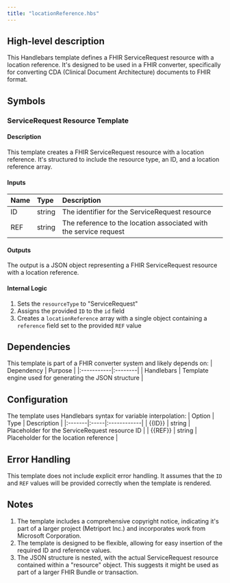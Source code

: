 ```yaml
---
title: "locationReference.hbs"
---
```


## High-level description
This Handlebars template defines a FHIR ServiceRequest resource with a location reference. It's designed to be used in a FHIR converter, specifically for converting CDA (Clinical Document Architecture) documents to FHIR format.

## Symbols

### ServiceRequest Resource Template
#### Description
This template creates a FHIR ServiceRequest resource with a location reference. It's structured to include the resource type, an ID, and a location reference array.

#### Inputs
| Name | Type | Description |
|:-----|:-----|:------------|
| ID | string | The identifier for the ServiceRequest resource |
| REF | string | The reference to the location associated with the service request |

#### Outputs
The output is a JSON object representing a FHIR ServiceRequest resource with a location reference.

#### Internal Logic
1. Sets the `resourceType` to "ServiceRequest"
2. Assigns the provided `ID` to the `id` field
3. Creates a `locationReference` array with a single object containing a `reference` field set to the provided `REF` value

## Dependencies
This template is part of a FHIR converter system and likely depends on:
| Dependency | Purpose |
|:-----------|:--------|
| Handlebars | Template engine used for generating the JSON structure |

## Configuration
The template uses Handlebars syntax for variable interpolation:
| Option | Type | Description |
|:-------|:-----|:------------|
| {{ID}} | string | Placeholder for the ServiceRequest resource ID |
| {{REF}} | string | Placeholder for the location reference |

## Error Handling
This template does not include explicit error handling. It assumes that the `ID` and `REF` values will be provided correctly when the template is rendered.

## Notes
1. The template includes a comprehensive copyright notice, indicating it's part of a larger project (Metriport Inc.) and incorporates work from Microsoft Corporation.
2. The template is designed to be flexible, allowing for easy insertion of the required ID and reference values.
3. The JSON structure is nested, with the actual ServiceRequest resource contained within a "resource" object. This suggests it might be used as part of a larger FHIR Bundle or transaction.